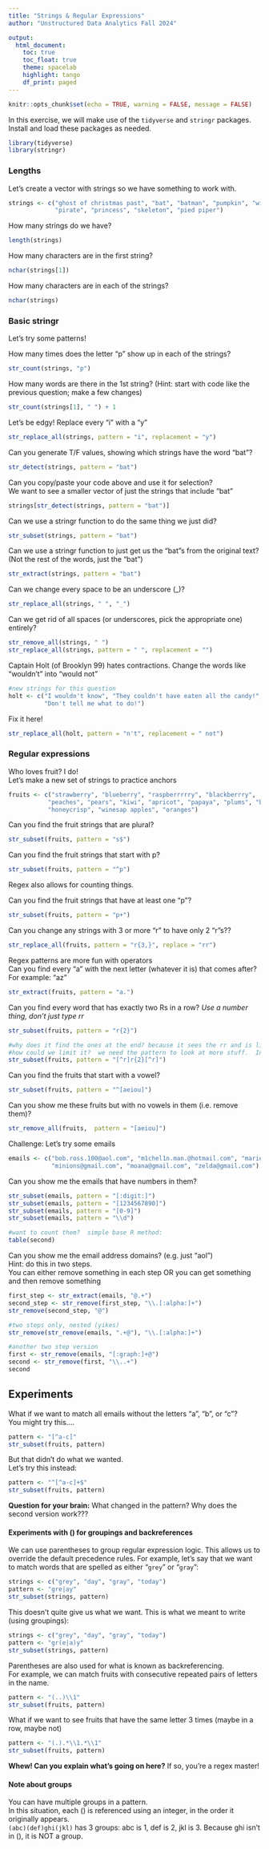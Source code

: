 ```yaml
---
title: "Strings & Regular Expressions"
author: "Unstructured Data Analytics Fall 2024"

output: 
  html_document:
    toc: true
    toc_float: true
    theme: spacelab
    highlight: tango
    df_print: paged
---
```


```r
knitr::opts_chunk$set(echo = TRUE, warning = FALSE, message = FALSE)
```

In this exercise, we will make use of the `tidyverse` and `stringr` packages. Install and load these packages as needed.

```r
library(tidyverse)
library(stringr)
```

### Lengths
Let's create a vector with strings so we have something to work with.

```r
strings <- c("ghost of christmas past", "bat", "batman", "pumpkin", "witch", 
             "pirate", "princess", "skeleton", "pied piper")
```

How many strings do we have?
```r
length(strings)
```

How many characters are in the first string?
```r
nchar(strings[1])
```

How many characters are in each of the strings?
```r
nchar(strings)
```

### Basic stringr

Let's try some patterns!

How many times does the letter "p" show up in each of the strings?
```r
str_count(strings, "p")
```


How many words are there in the 1st string? 
(Hint: start with code like the previous question; make a few changes)
```r
str_count(strings[1], " ") + 1
```


Let's be edgy!  Replace every "i" with a "y"
```r
str_replace_all(strings, pattern = "i", replacement = "y")
```


Can you generate T/F values, showing which strings have the word "bat"?
```r
str_detect(strings, pattern = "bat")
```
Can you copy/paste your code above and use it for selection?  
We want to see a smaller vector of just the strings that include "bat"
```r
strings[str_detect(strings, pattern = "bat")]
```

Can we use a stringr function to do the same thing we just did?
```r
str_subset(strings, pattern = "bat")
```

Can we use a stringr function to just get us the "bat"s from the original text?  
(Not the rest of the words, just the "bat")
```r
str_extract(strings, pattern = "bat")
```

Can we change every space to be an underscore (_)?
```r
str_replace_all(strings, " ", "_")
```

Can we get rid of all spaces (or underscores, pick the appropriate one) entirely?
```r
str_remove_all(strings, " ")
str_replace_all(strings, pattern = " ", replacement = "")
```


Captain Holt (of Brooklyn 99) hates contractions.
Change the words like "wouldn't" into "would not"

```r
#new strings for this question
holt <- c("I wouldn't know", "They couldn't have eaten all the candy!", 
          "Don't tell me what to do!")
```

Fix it here!
```r
str_replace_all(holt, pattern = "n't", replacement = " not")
```


### Regular expressions

Who loves fruit? I do!  
Let's make a new set of strings to practice anchors
```r
fruits <- c("strawberry", "blueberry", "raspberrrrry", "blackberrry", 
           "peaches", "pears", "kiwi", "apricot", "papaya", "plums", "banana", 
           "honeycrisp", "winesap apples", "oranges")
```

Can you find the fruit strings that are plural?
```r
str_subset(fruits, pattern = "s$")
```

Can you find the fruit strings that start with p?
```r
str_subset(fruits, pattern = "^p")
```

Regex also allows for counting things.  
  
Can you find the fruit strings that have at least one "p"?  
```r
str_subset(fruits, pattern = "p+")
```

Can you change any strings with 3 or more "r" to have only 2 "r"s??
```r
str_replace_all(fruits, pattern = "r{3,}", replace = "rr")
```

Regex patterns are more fun with operators  
Can you find every "a" with the next letter (whatever it is) that comes after?  
For example: "az"
```r
str_extract(fruits, pattern = "a.")
```

Can you find every word that has exactly two Rs in a row?
*Use a number thing, don't just type rr*
```r
str_subset(fruits, pattern = "r{2}")
```

```r
#why does it find the ones at the end? because it sees the rr and is like "woo! I found it!" and it stops  looking at everything else
#how could we limit it?  we need the pattern to look at more stuff.  In particular, we need to make sure NO r comes right before or right after the rr
str_subset(fruits, pattern = "[^r]r{2}[^r]")
```

Can you find the fruits that start with a vowel?
```r
str_subset(fruits, pattern = "^[aeiou]")
```


Can you show me these fruits but with no vowels in them (i.e. remove them)?
```r
str_remove_all(fruits,  pattern = "[aeiou]")
```

Challenge: Let's try some emails
```r
emails <- c("bob.ross.100@aol.com", "m1chel1n.man.@hotmail.com", "mario@yahoo.com", 
            "minions@gmail.com", "moana@gmail.com", "zelda@gmail.com") 
```

Can you show me the emails that have numbers in them?
```r
str_subset(emails, pattern = "[:digit:]")
str_subset(emails, pattern = "[1234567890]")
str_subset(emails, pattern = "[0-9]")
str_subset(emails, pattern = "\\d")
```

```r
#want to count them?  simple base R method:
table(second)
```


Can you show me the email address domains? (e.g. just "aol")  
Hint: do this in two steps.  
You can either remove something in each step OR 
you can get something and then remove something
```r
first_step <- str_extract(emails, "@.+")
second_step <- str_remove(first_step, "\\.[:alpha:]+")
str_remove(second_step, "@")

#two steps only, nested (yikes)
str_remove(str_remove(emails, ".+@"), "\\.[:alpha:]+")

#another two step version
first <- str_remove(emails, "[:graph:]+@")
second <- str_remove(first, "\\..+")
second
```

## Experiments
What if we want to match all emails without the letters "a", "b", or "c"?  
You might try this....
```r
pattern <- "[^a-c]"
str_subset(fruits, pattern)
```

But that didn't do what we wanted.  
Let's try this instead:
```r
pattern <- "^[^a-c]+$"
str_subset(fruits, pattern)
```

**Question for your brain:** What changed in the pattern? Why does the second version work???

  
#### Experiments with () for groupings and backreferences
We can use parentheses to group regular expression logic. This allows us to override the default precedence rules. For example, let's say that we want to match words that are spelled as either "`grey`" or "`gray`": 

```r
strings <- c("grey", "day", "gray", "today")
pattern <- "gre|ay"
str_subset(strings, pattern)
```

This doesn't quite give us what we want. This is what we meant to write (using groupings):

```r
strings <- c("grey", "day", "gray", "today")
pattern <- "gr(e|a)y"
str_subset(strings, pattern)
```

Parentheses are also used for what is known as backreferencing.  
For example, we can match fruits with consecutive repeated pairs of letters in the name.
```r
pattern <- "(..)\\1"
str_subset(fruits, pattern)
```
What if we want to see fruits that have the same letter 3 times (maybe in a row, maybe not)
```r
pattern <- "(.).*\\1.*\\1"
str_subset(fruits, pattern)
```

**Whew! Can you explain what's going on here?** If so, you're a regex master!

#### Note about groups
You can have multiple groups in a pattern.  
In this situation, each () is referenced using an integer, in the order it originally appears.  
`(abc)(def)ghi(jkl)` has 3 groups: abc is 1, def is 2, jkl is 3. Because ghi isn't in (), it is NOT a group.
